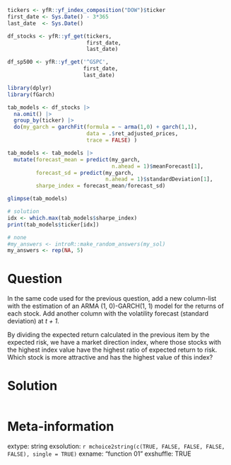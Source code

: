 ```r
tickers <- yfR::yf_index_composition("DOW")$ticker
first_date <- Sys.Date() - 3*365
last_date  <- Sys.Date()

df_stocks <- yfR::yf_get(tickers, 
                         first_date, 
                         last_date)

df_sp500 <- yfR::yf_get('^GSPC', 
                        first_date, 
                        last_date)

library(dplyr)
library(fGarch)

tab_models <- df_stocks |>
  na.omit() |>
  group_by(ticker) |>
  do(my_garch = garchFit(formula = ~ arma(1,0) + garch(1,1), 
                         data = .$ret_adjusted_prices, 
                         trace = FALSE) ) 

tab_models <- tab_models |>
  mutate(forecast_mean = predict(my_garch, 
                                 n.ahead = 1)$meanForecast[1],
         forecast_sd = predict(my_garch, 
                               n.ahead = 1)$standardDeviation[1],
         sharpe_index = forecast_mean/forecast_sd)

glimpse(tab_models)

# solution
idx <- which.max(tab_models$sharpe_index)
print(tab_models$ticker[idx])
```

```r
# none
#my_answers <- introR::make_random_answers(my_sol)
my_answers <- rep(NA, 5)
```

Question
========

In the same code used for the previous question, add a new column-list with the estimation of an ARMA (1, 0)-GARCH(1, 1) model for the returns of each stock. Add another column with the volatility forecast (standard deviation) at _t + 1_. 

By dividing the expected return calculated in the previous item by the expected risk, we have a market direction index, where those stocks with the highest index value have the highest ratio of expected return to risk. Which stock is more attractive and has the highest value of this index?


Solution
================

```r
```


Meta-information
================
extype: string
exsolution: `r mchoice2string(c(TRUE, FALSE, FALSE, FALSE, FALSE), single = TRUE)`
exname: "function 01"
exshuffle: TRUE

